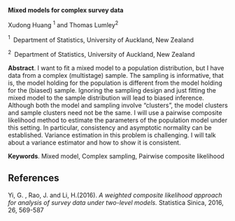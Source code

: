 <span>**Mixed models for complex survey data**</span>

Xudong Huang $^1$ and Thomas Lumley$^2$

$^1 \;$ Department of Statistics, University of Auckland, New Zealand

$^2 \;$ Department of Statistics, University of Auckland, New Zealand

<span>**Abstract**</span>. I want to fit a mixed model to a population
distribution, but I have data from a complex (multistage) sample. The
sampling is informative, that is, the model holding for the population
is different from the model holding for the (biased) sample. Ignoring
the sampling design and just fitting the mixed model to the sample
distribution will lead to biased inference. Although both the model and
sampling involve “clusters”, the model clusters and sample clusters need
not be the same. I will use a pairwise composite likelihood method to
estimate the parameters of the population model under this setting. In
particular, consistency and asymptotic normality can be established.
Variance estimation in this problem is challenging. I will talk about a
variance estimator and how to show it is consistent.

<span>**Keywords**</span>. Mixed model, Complex sampling, Pairwise
composite likelihood

References {#references .unnumbered}
----------

Yi, G. , Rao, J. and Li, H.(2016). *A weighted composite likelihood
approach for analysis of survey data under two-level models.* Statistica
Sinica, 2016, 26, 569-587
